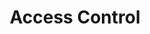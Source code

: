 ---
sidebar_position: 4
sidebar_label: "Access Control"
id: 'access-control'
title: "Access Control"
description: Utilize access control to set rules for your database.
slug: /getting-started/access-control
---
